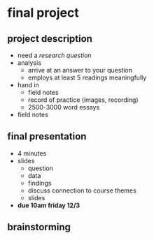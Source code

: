 # final project

## project description
- need a _research question_
- analysis
    - arrive at an answer to your question
    - employs at least 5 readings meaningfully
- hand in
    - field notes
    - record of practice (images, recording)
    - 2500-3000 word essays
- field notes

## final presentation
- 4 minutes
- slides
    - question
    - data
    - findings
    - discuss connection to course themes
    - slides
- **due 10am friday 12/3**

## brainstorming